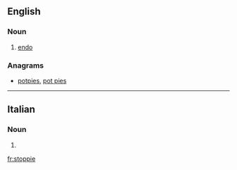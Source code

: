 ==English==

===Noun===
{{en-noun}}

# {{context|cycling|lang=en}} [[endo]]

===Anagrams===
* [[potpies#English|potpies]], [[pot pies#English|pot pies]]

----

==Italian==

===Noun===
{{head|it|plural|g=f}}

# {{plural of|stoppia|lang=it}}

[[fr:stoppie]]